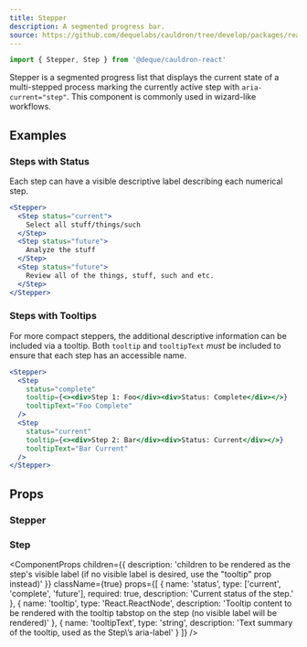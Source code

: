 ```yaml
---
title: Stepper
description: A segmented progress bar.
source: https://github.com/dequelabs/cauldron/tree/develop/packages/react/src/components/Stepper/index.tsx
---
```



```jsx
import { Stepper, Step } from '@deque/cauldron-react'
```

Stepper is a segmented progress list that displays the current state of a multi-stepped process marking the currently active step with `aria-current="step"`. This component is commonly used in wizard-like workflows.

## Examples

### Steps with Status

Each step can have a visible descriptive label describing each numerical step.

```jsx example
<Stepper>
  <Step status="current">
    Select all stuff/things/such
  </Step>
  <Step status="future">
    Analyze the stuff
  </Step>
  <Step status="future">
    Review all of the things, stuff, such and etc.
  </Step>
</Stepper>
```

### Steps with Tooltips

For more compact steppers, the additional descriptive information can be included via a tooltip. Both `tooltip` and `tooltipText` _must_ be included to ensure that each step has an accessible name.

```jsx example
<Stepper>
  <Step
    status="complete"
    tooltip={<><div>Step 1: Foo</div><div>Status: Complete</div></>}
    tooltipText="Foo Complete"
  />
  <Step
    status="current"
    tooltip={<><div>Step 2: Bar</div><div>Status: Current</div></>}
    tooltipText="Bar Current"
  />
</Stepper>
```

## Props

### Stepper

<ComponentProps
  children={true}
  className={true}
/>

### Step

<ComponentProps
  children={{
    description: 'children to be rendered as the step\'s visible label (if no visible label is desired, use the "tooltip" prop instead)'
  }}
  className={true}
  props={[
    {
      name: 'status',
      type: ['current', 'complete', 'future'],
      required: true,
      description: 'Current status of the step.'
    },
    {
      name: 'tooltip',
      type: 'React.ReactNode',
      description: 'Tooltip content to be rendered with the tooltip tabstop on the step (no visible label will be rendered)'
    },
    {
      name: 'tooltipText',
      type: 'string',
      description: 'Text summary of the tooltip, used as the Step\’s aria-label'
    }
  ]}
/>
